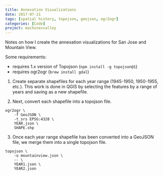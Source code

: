 ```yaml
---
title: Annexation Visualizations
date: 2017-07-21
tags: [spatial history, topojson, geojson, ogr2ogr]
categories: [Code]
project: machinesvalley
---
```


Notes on how I create the annexation visualizations for San Jose and Mountain View.

Some requirements:

- requires 1.x version of Topojson (`npm install -g topojson@1`)
- requires ogr2ogr (`brew install gdal`)

1. Create separate shapefiles for each year range (1945-1950, 1950-1955, etc.). This work is done in QGIS by selecting the features by a range of years and saving as a new shapefile. 

2. Next, convert each shapefile into a topojson file.  

```
ogr2ogr \
	-f GeoJSON \
	-t_srs EPSG:4328 \
	YEAR.json \
	SHAPE.shp
```

3. Once each year range shapefile has been converted into a GeoJSON file, we merge them into a single topojson file.

```
topojson \
	-o mountainview.json \
	-- \
	YEAR1.json \
	YEAR2.json
```
